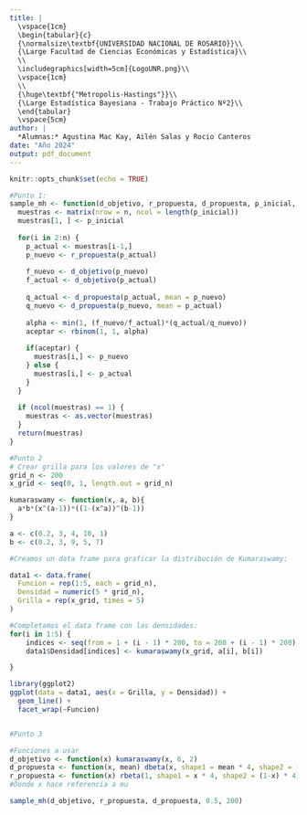 ---
title: |
  \vspace{1cm}
  \begin{tabular}{c}
  {\normalsize\textbf{UNIVERSIDAD NACIONAL DE ROSARIO}}\\
  {\Large Facultad de Ciencias Económicas y Estadística}\\
  \\
  \includegraphics[width=5cm]{LogoUNR.png}\\
  \vspace{1cm}
  \\
  {\huge\textbf{"Metropolis-Hastings"}}\\
  {\Large Estadística Bayesiana - Trabajo Práctico Nº2}\\
  \end{tabular}
  \vspace{5cm}
author: |
  *Alumnas:* Agustina Mac Kay, Ailén Salas y Rocio Canteros
date: "Año 2024"
output: pdf_document
---

```{r setup, include=FALSE}
knitr::opts_chunk$set(echo = TRUE)
```

```{r, include=FALSE}
#Punto 1:
sample_mh <- function(d_objetivo, r_propuesta, d_propuesta, p_inicial, n) {
  muestras <- matrix(nrow = n, ncol = length(p_inicial))
  muestras[1, ] <- p_inicial
  
  for(i in 2:n) {
    p_actual <- muestras[i-1,]
    p_nuevo <- r_propuesta(p_actual)
    
    f_nuevo <- d_objetivo(p_nuevo)
    f_actual <- d_objetivo(p_actual)
    
    q_actual <- d_propuesta(p_actual, mean = p_nuevo)
    q_nuevo <- d_propuesta(p_nuevo, mean = p_actual)
    
    alpha <- min(1, (f_nuevo/f_actual)*(q_actual/q_nuevo))
    aceptar <- rbinom(1, 1, alpha)
    
    if(aceptar) { 
      muestras[i,] <- p_nuevo
    } else {
      muestras[i,] <- p_actual
    }
  }
  
  if (ncol(muestras) == 1) {
    muestras <- as.vector(muestras)
  } 
  return(muestras)
}

```



```{r}
#Punto 2
# Crear grilla para los valores de "x"
grid_n <- 200
x_grid <- seq(0, 1, length.out = grid_n)

kumaraswamy <- function(x, a, b){
  a*b*(x^(a-1))*((1-(x^a))^(b-1))
}

a <- c(0.2, 3, 4, 10, 1)
b <- c(0.2, 3, 9, 5, 7)

#Creamos un data frame para graficar la distribución de Kumaraswamy:

data1 <- data.frame(
  Funcion = rep(1:5, each = grid_n),
  Densidad = numeric(5 * grid_n),
  Grilla = rep(x_grid, times = 5)
) 

#Completamos el data frame con las densidades:
for(i in 1:5) {
    indices <- seq(from = 1 + (i - 1) * 200, to = 200 + (i - 1) * 200)
    data1$Densidad[indices] <- kumaraswamy(x_grid, a[i], b[i])

}

library(ggplot2)
ggplot(data = data1, aes(x = Grilla, y = Densidad)) +
  geom_line() +
  facet_wrap(~Funcion)



```


```{r}
#Punto 3

#Funciones a usar
d_objetivo <- function(x) kumaraswamy(x, 6, 2)
d_propuesta <- function(x, mean) dbeta(x, shape1 = mean * 4, shape2 = (1-mean) * 4)
r_propuesta <- function(x) rbeta(1, shape1 = x * 4, shape2 = (1-x) * 4)
#Donde x hace referencia a mu

sample_mh(d_objetivo, r_propuesta, d_propuesta, 0.5, 200)
```